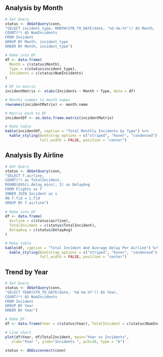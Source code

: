 ## Analysis by Month
```r
# Get Query 
status <- dbGetQuery(conn, 
"SELECT incident_type, MONTH(STR_TO_DATE(date, '%d.%m.%Y')) AS Month,
COUNT(*) AS NumIncidents
FROM Incident
GROUP BY Month, incident_type
ORDER BY Month, incident_type")

# Make into DF
df <- data.frame(
  Month = c(status$Month),
  Type = c(status$incident_type),
  Incidents = c(status$NumIncidents)
)

# DF to matrix 
incidentMatrix <- xtabs(Incidents ~ Month + Type, data = df)

# Months number to month names
rownames(incidentMatrix) <- month.name 

# Matrix back to DF 
incidentDf <- as.data.frame.matrix(incidentMatrix)

# Make table
kable(incidentDf, caption = "Total Monthly Incidents by Type") %>%
  kable_styling(bootstrap_options = c("striped", "hover", "condensed"), 
                full_width = FALSE, position = "center")

```

## Analysis By Airline 
```r
# Get Query 
status <- dbGetQuery(conn, 
"SELECT f.airline, 
COUNT(*) as TotalIncident, 
ROUND(AVG(i.delay_mins), 2) as DelayAvg
FROM Flights as f 
INNER JOIN Incident as i 
ON f.fid = i.fid 
GROUP BY f.airline")
  
# Make into DF
df <- data.frame(
  Airline = c(status$airline),
  TotalIncident = c(status$TotalIncident),
  DelayAvg = c(status$DelayAvg)
)

# Make table 
kable(df, caption = "Total Incident And Average Delay Per Airline") %>%
  kable_styling(bootstrap_options = c("striped", "hover", "condensed"), 
                full_width = FALSE, position = "center")

```

## Trend by Year
```r
# Get Query
status <- dbGetQuery(conn, 
"SELECT YEAR(STR_TO_DATE(date, '%d.%m.%Y')) AS Year,
COUNT(*) AS NumIncidents
FROM Incident
GROUP BY Year
ORDER BY Year")

# Make DF 
df <- data.frame(Year = c(status$Year), TotalIncident = c(status$NumIncidents))

# Line chart
plot(df$Year, df$TotalIncident, main="Year vs Incidents",
   xlab="Year ", ylab="Incidents ", pch=19, type = "b")
```

```r
status <- dbDisconnect(conn)
```
